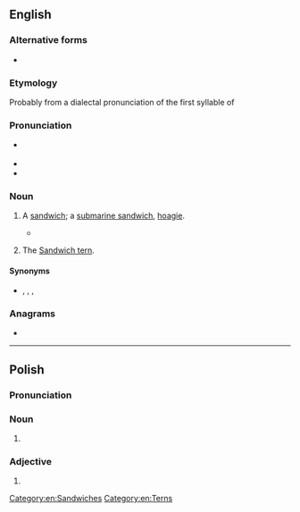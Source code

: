 ==English==

===Alternative forms===
* {{alter|en|sarny|sarney}}

===Etymology===
Probably from a dialectal pronunciation of the first syllable of {{m|en|sandwich}}

===Pronunciation===
* {{a|British}} {{IPA|en|/ˈsɑːni/}}
* {{audio|en|LL-Q1860 (eng)-Vealhurl-sarnie.wav |Audio (UK)}}
* {{rhymes|en|ɑː(ɹ)ni|s=2}}

===Noun===
{{en-noun}}

# {{lb|en|British|informal}} A [[sandwich]]; a [[submarine sandwich]], [[hoagie]].
#: {{ux|en|Hello my flower, shall I fix up a cheese '''sarnie''' for you?}}
#* {{quote-journal|en|date=2021 September 22|author=Stephen Roberts|title=The writings on the wall...|journal=RAIL|issue=940|page=74|text=Just like Marple, there's a plaque at the London terminus [Paddington] commemorating a fictional character - a polite, friendly little bear from darkest Peru who has a penchant for marmalade '''sarnies'''.}} 
# {{lb|en|UK|birdwatching}} The [[Sandwich tern]].

====Synonyms====
* {{sense|sandwich}} {{l|en|sammie}} {{qualifier|North America|informal}} {{l|en|sanger}} {{qualifier|AU|informal}}, {{l|en|sango}} {{qualifier|AU|informal}}, {{l|en|sarmie}} {{qualifier|RSA|informal}}, {{l|en|sambo}} {{qualifier|Ireland|informal}}

===Anagrams===
* {{anagrams|en|a=aeinrs|Neiras|Nerias|Raines|Resian|arisen|arsine|erasin|esiRNA|esirna|raines}}

[[Category:en:Sandwiches]]
[[Category:en:Terns]]

----

==Polish==

===Pronunciation===
{{pl-p|hh=sarnię}}

===Noun===
{{head|pl|noun form|g=f}}

# {{inflection of|pl|sarna||dat//loc|s}}

===Adjective===
{{head|pl|adjective form}}

# {{inflection of|pl|sarni||n|nom//acc//voc|s|;|nv|nom//acc//voc|p}}